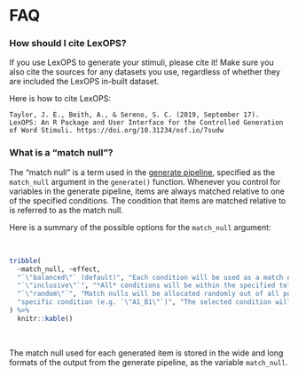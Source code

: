 # FAQ

### How should I cite LexOPS? {-}

If you use LexOPS to generate your stimuli, please cite it! Make sure you also cite the sources for any datasets you use, regardless of whether they are included the LexOPS in-built dataset.

Here is how to cite LexOPS:

```block
Taylor, J. E., Beith, A., & Sereno, S. C. (2019, September 17). LexOPS: An R Package and User Interface for the Controlled Generation of Word Stimuli. https://doi.org/10.31234/osf.io/7sudw
```

### What is a "match null"? {-}

The "match null" is a term used in the [generate pipeline](the-generate-pipeline.html), specified as the `match_null` argument in the `generate()` function. Whenever you control for variables in the generate pipeline, items are always matched relative to one of the specified conditions. The condition that items are matched relative to is referred to as the match null.

Here is a summary of the possible options for the `match_null` argument:

<br>
```r
tribble(
  ~match_null, ~effect,
  "`\"balanced\"` (default)", "Each condition will be used as a match null an equal number of times, or as close to this as possible, in a random order. Since `match_null = \"balanced\"` works by dividing `n` by the number of conditions, this default will not work when `n = \"all\"` as the `generate()` function will not know how many stimuli will be generated in the stimulus list. This is why you'll get a warning if these options are used together.",
  "`\"inclusive\"`", "*All* conditions will be within the specified tolerances to all other conditions.",
  "`\"random\"`", "Match nulls will be allocated randomly out of all possible conditions.",
  "specific condition (e.g. `\"A1_B1\"`)", "The selected condition will be used as a match null for all generated items."
) %>%
  knitr::kable()
```
<br>

The match null used for each generated item is stored in the wide and long formats of the output from the generate pipeline, as the variable `match_null`.
